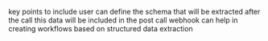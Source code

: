 key points to include
user can define the schema that will be extracted after the call
this data will be included in the post call webhook
can help in creating workflows based on structured data extraction